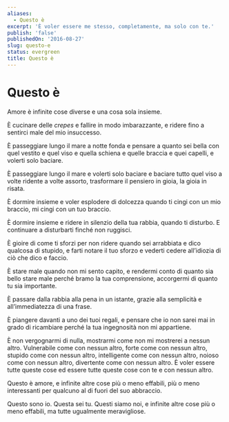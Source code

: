 ```yaml
---
aliases:
  - Questo è
excerpt: 'È voler essere me stesso, completamente, ma solo con te.'
publish: 'false'
publishedOn: '2016-08-27'
slug: questo-e
status: evergreen
title: Questo è
---
```

# Questo è

Amore è infinite cose diverse e una cosa sola insieme.

È cucinare delle _crepes_ e fallire in modo imbarazzante, e ridere fino a sentirci male del mio insuccesso.

È passeggiare lungo il mare a notte fonda e pensare a quanto sei bella con quel vestito e quel viso e quella schiena e quelle braccia e quei capelli, e volerti solo baciare.

È passeggiare lungo il mare e volerti solo baciare e baciare tutto quel viso a volte ridente a volte assorto, trasformare il pensiero in gioia, la gioia in risata.

È dormire insieme e voler esplodere di dolcezza quando ti cingi con un mio braccio, mi cingi con un tuo braccio.

È dormire insieme e ridere in silenzio della tua rabbia, quando ti disturbo. E continuare a disturbarti finché non ruggisci.

È gioire di come ti sforzi per non ridere quando sei arrabbiata e dico qualcosa di stupido, e farti notare il tuo sforzo e vederti cedere all’idiozia di ciò che dico e faccio.

È stare male quando non mi sento capito, e rendermi conto di quanto sia bello stare male perché bramo la tua comprensione, accorgermi di quanto tu sia importante.

È passare dalla rabbia alla pena in un istante, grazie alla semplicità e all’immediatezza di una frase.

È piangere davanti a uno dei tuoi regali, e pensare che io non sarei mai in grado di ricambiare perché la tua ingegnosità non mi appartiene.

È non vergognarmi di nulla, mostrarmi come non mi mostrerei a nessun altro. Vulnerabile come con nessun altro, forte come con nessun altro, stupido come con nessun altro, intelligente come con nessun altro, noioso come con nessun altro, divertente come con nessun altro. È voler essere tutte queste cose ed essere tutte queste cose con te e con nessun altro.

Questo è amore, e infinite altre cose più o meno effabili, più o meno interessanti per qualcuno al di fuori del suo abbraccio.

Questo sono io. Questa sei tu. Questi siamo noi, e infinite altre cose più o meno effabili, ma tutte ugualmente meravigliose.
